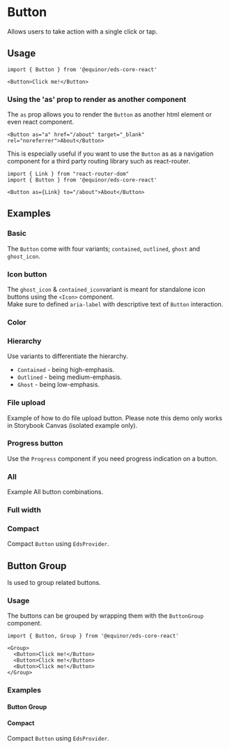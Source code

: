


# Button 
Allows users to take action with a single click or tap.

<Links 
ariaUrl="https://www.w3.org/WAI/ARIA/apg/patterns/button/" 
figmaUrl="https://www.figma.com/file/0bGXR2sCwMVSDNyyzu5BXrO5/UI%E2%80%94User-Interface?node-id=17394%3A47297" 
documentationUrl="https://eds.equinor.com/0b0c666ab/p/83185a-button/b/86826a"
sourceUrl="https://github.com/equinor/design-system/tree/develop/packages/eds-core-react/src/components/Button"
npmUrl="https://www.npmjs.com/package/@equinor/eds-core-react/"
/>

<Story id="inputs-button--introduction" />
<PropsTable />


## Usage

```tsx
import { Button } from '@equinor/eds-core-react'

<Button>Click me!</Button>
```

### Using the 'as' prop to render as another component

The `as` prop allows you to render the `Button` as another html element or even react component. 

```tsx
<Button as="a" href="/about" target="_blank" rel="noreferrer">About</Button>
```
This is especially useful if you want to use the `Button` as as a navigation component for a third party routing library such as react-router.

```tsx
import { Link } from "react-router-dom"
import { Button } from '@equinor/eds-core-react'

<Button as={Link} to="/about">About</Button>
```

## Examples

### Basic

The `Button` come with four variants; `contained`, `outlined`, `ghost` and `ghost_icon`.
<Story id="inputs-button--basic" />

### Icon button

The `ghost_icon` & `contained_icon`variant is meant for standalone icon buttons using the `<Icon>` component.  
Make sure to defined `aria-label` with descriptive text of `Button` interaction.
<Story id="inputs-button--icon-button" />

### Color
<Story id="inputs-button--color"/>

### Hierarchy

Use variants to differentiate the hierarchy.
<ul>
  <li><code>Contained</code> - being high-emphasis.</li>
  <li><code>Outlined</code> - being medium-emphasis.</li>
  <li><code>Ghost</code> - being low-emphasis.</li>
</ul>
<Story id="inputs-button--hierarchy" />

### File upload

Example of how to do file upload button. Please note this demo only works in Storybook Canvas (isolated example only).
<Story id="inputs-button--file-upload" />

### Progress button

Use the `Progress` component if you need progress indication on a button.
<Story id="inputs-button--progress-button" />

### All

Example All button combinations. 
<Story id="inputs-button--all" />

### Full width

<Story id="inputs-button--full-width" />

### Compact

Compact `Button` using `EdsProvider`.
<Story id="inputs-button--compact" />

## Button Group

Is used to group related buttons.

<Links 
figmaUrl="https://www.figma.com/file/0bGXR2sCwMVSDNyyzu5BXrO5/UI%E2%80%94User-Interface?node-id=17394%3A48481" 
documentationUrl="https://eds.equinor.com/0b0c666ab/p/22cd7f-toggle-button/b/86826a"
sourceUrl="https://github.com/equinor/design-system/blob/develop/packages/eds-core-react/src/components/Group/Group.tsx"
npmUrl="https://www.npmjs.com/package/@equinor/eds-core-react/"
/>

### Usage

The buttons can be grouped by wrapping them with the `ButtonGroup` component.

```tsx
import { Button, Group } from '@equinor/eds-core-react'

<Group>
  <Button>Click me!</Button>
  <Button>Click me!</Button>
  <Button>Click me!</Button>
</Group>
```

### Examples


#### Button Group

<Story id="inputs-button--button-group" />

#### Compact

Compact `Button` using `EdsProvider`.
<Story id="inputs-button--compact-button-group" />